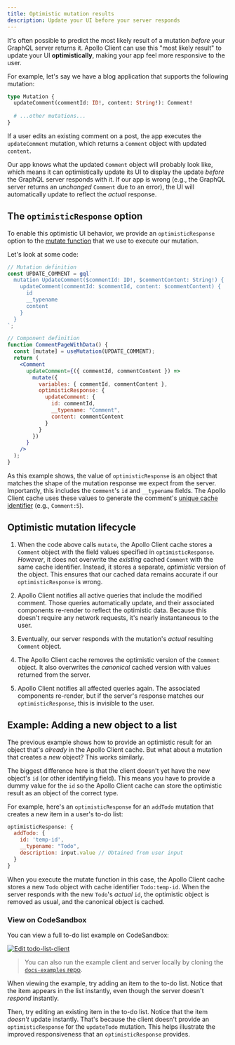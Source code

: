 ```yaml
---
title: Optimistic mutation results
description: Update your UI before your server responds
---
```


It's often possible to predict the most likely result of a mutation _before_ your GraphQL server returns it. Apollo Client can use this "most likely result" to update your UI **optimistically**, making your app feel more responsive to the user.

For example, let's say we have a blog application that supports the following mutation:

```graphql
type Mutation {
  updateComment(commentId: ID!, content: String!): Comment!
  
  # ...other mutations...
}
```

If a user edits an existing comment on a post, the app executes the `updateComment` mutation, which returns a `Comment` object with updated `content`.

Our app knows what the updated `Comment` object will probably look like, which means it can optimistically update its UI to display the update _before_ the GraphQL server responds with it. If our app is wrong (e.g., the GraphQL server returns an _unchanged_ `Comment` due to an error), the UI will automatically update to reflect the _actual_ response.

## The `optimisticResponse` option

To enable this optimistic UI behavior, we provide an `optimisticResponse` option to the [mutate function](../data/mutations/#calling-the-mutate-function) that we use to execute our mutation.

Let's look at some code:

```jsx{20-26}:title=CommentPageWithData.jsx
// Mutation definition
const UPDATE_COMMENT = gql`
  mutation UpdateComment($commentId: ID!, $commentContent: String!) {
    updateComment(commentId: $commentId, content: $commentContent) {
      id
      __typename
      content
    }
  }
`;

// Component definition
function CommentPageWithData() {
  const [mutate] = useMutation(UPDATE_COMMENT);
  return (
    <Comment
      updateComment={({ commentId, commentContent }) =>
        mutate({
          variables: { commentId, commentContent },
          optimisticResponse: {
            updateComment: {
              id: commentId,
              __typename: "Comment",
              content: commentContent
            }
          }
        })
      }
    />
  );
}
```

As this example shows, the value of `optimisticResponse` is an object that matches the shape of the mutation response we expect from the server. Importantly, this includes the `Comment`'s `id` and `__typename` fields. The Apollo Client cache uses these values to generate the comment's [unique cache identifier](../caching/cache-configuration/#default-identifier-generation) (e.g., `Comment:5`).

## Optimistic mutation lifecycle

1. When the code above calls `mutate`, the Apollo Client cache stores a `Comment` object with the field values specified in `optimisticResponse`. _However_, it does not overwrite the _existing_ cached `Comment` with the same cache identifier. Instead, it stores a separate, _optimistic_ version of the object. This ensures that our cached data remains accurate if our `optimisticResponse` is wrong.

2. Apollo Client notifies all active queries that include the modified comment. Those queries automatically update, and their associated components re-render to reflect the optimistic data. Because this doesn't require any network requests, it's nearly instantaneous to the user.

3. Eventually, our server responds with the mutation's _actual_ resulting  `Comment` object.

4. The Apollo Client cache removes the optimistic version of the `Comment` object. It also overwrites the _canonical_ cached version with values returned from the server.

5. Apollo Client notifies all affected queries again. The associated components re-render, but if the server's response matches our `optimisticResponse`, this is invisible to the user.

## Example: Adding a new object to a list

The previous example shows how to provide an optimistic result for an object that's _already_ in the Apollo Client cache. But what about a mutation that creates a _new_ object? This works similarly.

The biggest difference here is that the client doesn't yet have the new object's `id` (or other identifying field). This means you have to provide a dummy value for the `id` so the Apollo Client cache can store the optimistic result as an object of the correct type.

For example, here's an `optimisticResponse` for an `addTodo` mutation that creates a new item in a user's to-do list:

```js
optimisticResponse: {
  addTodo: {
    id: 'temp-id',
    __typename: "Todo",
    description: input.value // Obtained from user input
  }
}
```

When you execute the mutate function in this case, the Apollo Client cache stores a new `Todo` object with cache identifier `Todo:temp-id`. When the server responds with the new `Todo`'s _actual_ `id`, the optimistic object is removed as usual, and the canonical object is cached.

### View on CodeSandbox

You can view a full to-do list example on CodeSandbox: 

<a href="https://codesandbox.io/s/github/apollographql/docs-examples/tree/main/full-stack/todo-list/todo-list-client?fontsize=14&hidenavigation=1&theme=dark">
  <img alt="Edit todo-list-client" src="https://codesandbox.io/static/img/play-codesandbox.svg"/>
</a>

> You can also run the example client and server locally by cloning the [`docs-examples` repo](https://github.com/apollographql/docs-examples/tree/main/todo-list).

When viewing the example, try adding an item to the to-do list. Notice that the item appears in the list instantly, even though the server doesn't _respond_ instantly.

Then, try editing an existing item in the to-do list. Notice that the item _doesn't_ update instantly. That's because the client doesn't provide an `optimisticResponse` for the `updateTodo` mutation. This helps illustrate the improved responsiveness that an `optimisticResponse` provides.
